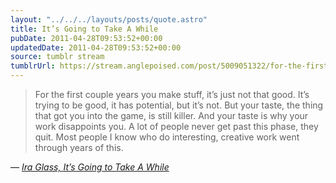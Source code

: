 ```yaml
---
layout: "../../../layouts/posts/quote.astro"
title: It’s Going to Take A While
pubDate: 2011-04-28T09:53:52+00:00
updatedDate: 2011-04-28T09:53:52+00:00
source: tumblr stream
tumblrUrl: https://stream.anglepoised.com/post/5009051322/for-the-first-couple-years-you-make-stuff-its
---
```


> For the first couple years you make stuff, it’s just not that good. It’s trying to be good, it has potential, but it’s not. But your taste, the thing that got you into the game, is still killer. And your taste is why your work disappoints you. A lot of people never get past this phase, they quit. Most people I know who do interesting, creative work went through years of this.

— <cite>[Ira Glass, _It’s Going to Take A While_](http://daringfireball.net/linked/2011/04/27/glass-perseverance)</cite>

